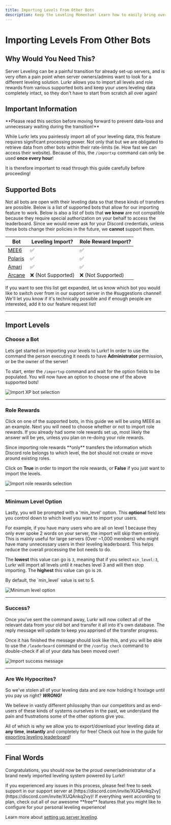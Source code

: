 ```yaml
---
title: Importing Levels From Other Bots
description: Keep the Leveling Momentum! Learn how to easily bring over member levels and progress from other bots, ensuring a smooth transition to Lurkr
---
```


# Importing Levels From Other Bots

## Why Would You Need This?

Server Leveling can be a painful transition for already set-up servers, and is very often a pain point when server owners/admins want to look for a different leveling solution. Lurkr allows you to import all levels and role rewards from various supported bots and keep your users leveling data completely intact, so they don't have to start from scratch all over again!

## Important Information

<Callout type="error">
**Please read this section before moving forward to prevent data-loss and unnecessary waiting during the transition!**

While Lurkr lets you painlessly import all of your leveling data, this feature requires significant processing power. Not only that but we are obligated to retrieve data from other bots within their rate-limits (ie. How fast we can access their website). Because of this, the `/importxp` command can only be used **once every hour**!

It is therefore important to read through this guide carefully before proceeding!
</Callout>

## Supported Bots

Not all bots are open with their leveling data so that these kinds of transfers are possible. Below is a list of supported bots that allow for our importing feature to work. Below is also a list of bots that **we know** are not compatible because they require special authorization on your behalf to access the leaderboard. Since we would never ask for your Discord credentials, unless these bots change their policies in the future, we **cannot** support them.

| Bot | Leveling Import? | Role Reward Import? |
|-----|------------------|---------------------|
| [MEE6](https://mee6.xyz) | ✅ | ✅ |
| [Polaris](https://gdcolon.com/polaris/) | ✅ | ✅ |
| [Amari](https://amaribot.com/) | ✅ | ✅ |
| [Arcane](https://arcane.bot/) | ❌ (Not Supported) | ❌ (Not Supported) |

If you want to see this list get expanded, let us know which bot you would like to switch over from in our support server in the #suggestions channel! We'll let you know if it's technically possible and if enough people are interested, add it to our feature request list!

---

## Import Levels

### Choose a Bot

Lets get started on importing your levels to Lurkr! In order to use the command the person executing it needs to have **Administrator** permission, or be the owner of the server!

To start, enter the `/importxp` command and wait for the option fields to be populated. You will now have an option to choose one of the above supported bots!

![Import XP bot selection](/_assets/V7zolEQ.png)

---

### Role Rewards

Click on one of the supported bots, in this guide we will be using MEE6 as an example. Next you will need to choose whether or not to import role rewards. If you already had some role rewards set up, most likely the answer will be yes, unless you plan on re-doing your role rewards.

<Callout type="info">
Since importing role rewards **only** transfers the information which Discord role belongs to which level, the bot should not create or move around existing roles.
</Callout>

Click on **True** in order to import the role rewards, or **False** if you just want to import the levels.

![Import role rewards selection](/_assets/QVYwDPA.png)

---

### Minimum Level Option

Lastly, you will be prompted with a 'min_level' option. This **optional** field lets you control down to which level you want to import your users.

For example, if you have many users who are all on level 1 because they only ever spoke 2 words on your server, the import will skip them entirely. This is mainly useful for large servers (Over ~1,000 members) who might have many unnecessary users in their leveling leaderboard. This helps reduce the overall processing the bot needs to do.

The **lowest** this value can go is `3`, meaning that if you select `min_level:3`, Lurkr will import all levels until it reaches level 3 and will then stop importing. The **highest** this value can go is `20`.

<Callout type="info">
By default, the `min_level` value is set to 5.
</Callout>

![Minimum level option](/_assets/Discord_kMmfBtHwRR.png)

---

### Success?

Once you've sent the command away, Lurkr will now collect all of the relevant data from your old bot and transfer it all into it's own database. The reply message will update to keep you apprised of the transfer progress.

Once it has finished the message should look like this, and you will be able to use the `/leaderboard` command or the `/config check` command to double-check if all of your data has been moved over!

![Import success message](/_assets/px2NXLp.png)

---

### Are We Hypocrites?

So we've stolen all of your leveling data and are now holding it hostage until you pay us right? _**WRONG!**_

We believe in vastly different philosophy than our competitors and as end-users of these kinds of systems ourselves in the past, we understand the pain and frustrations some of the other options give you.

All of which is why we allow you to export/download your leveling data at **any time**, **instantly** and completely for free! Check out how in the guide for [exporting leveling leaderboard](/bot/guides/exporting-leveling-leaderboard)!

---

## Final Words

Congratulations, you should now be the proud owner/administrator of a brand newly imported leveling system powered by Lurkr!

<Callout type="error">
If you experienced any issues in this process, please feel free to seek support in our support server at [https://discord.com/invite/XUQAnkq2vy](https://discord.com/invite/XUQAnkq2vy)!
</Callout>

<Callout type="default">
If everything went according to plan, check out all of our awesome **free** features that you might like to configure for your personal leveling experience!
</Callout>

Learn more about [setting up server leveling](/bot/guides/setting-up-server-leveling).